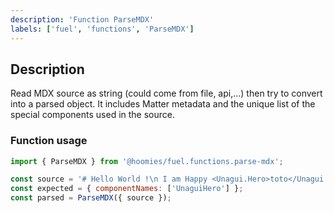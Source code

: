 ```yaml
---
description: 'Function ParseMDX'
labels: ['fuel', 'functions', 'ParseMDX']
---
```



## Description

Read MDX source as string (could come from file, api,...) then try to convert into a parsed object.
It includes Matter metadata and the unique list of the special components used in the source.

### Function usage

```js
import { ParseMDX } from '@hoomies/fuel.functions.parse-mdx';

const source = '# Hello World !\n I am Happy <Unagui.Hero>toto</Unagui.Hero>';
const expected = { componentNames: ['UnaguiHero'] };
const parsed = ParseMDX({ source });
```
